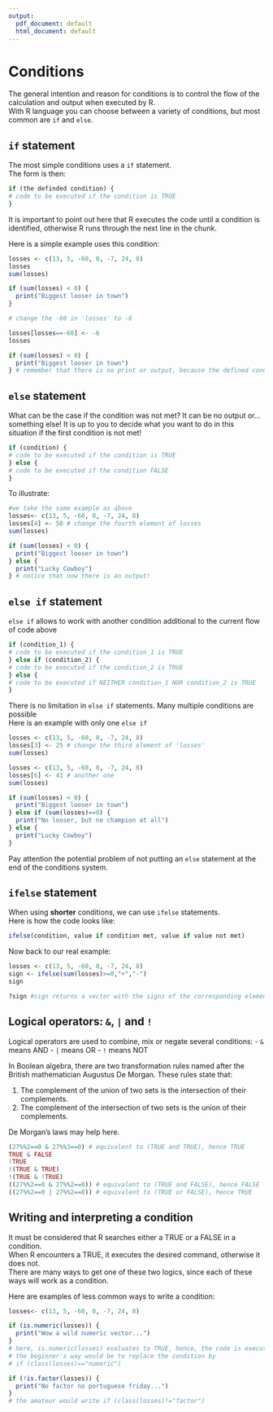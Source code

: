 ```yaml
---
output:
  pdf_document: default
  html_document: default
---
```

# Conditions {#conditions}

The general intention and reason for conditions is to control the flow of the calculation and output when executed by R.  
With R language you can choose between a variety of conditions, but most common are `if` and `else`.

## `if` statement
The most simple conditions uses a `if` statement.  
The form is then:

```r 
if (the definded condition) {
# code to be executed if the condition is TRUE
}
```

It is important to point out here that R executes the code until a condition is identified, otherwise R runs through the next line in the chunk.

Here is a simple example uses this condition:
```r
losses <- c(13, 5, -60, 0, -7, 24, 8)
losses
sum(losses)

if (sum(losses) < 0) {
  print("Biggest looser in town")
}

# change the -60 in 'losses' to -6

losses[losses==-60] <- -6
losses

if (sum(losses) < 0) {
  print("Biggest looser in town")
} # remember that there is no print or output, because the defined condition was not met
```

## `else` statement

What can be the case if the condition was not met? It can be no output or... something else!
It is up to you to decide what you want to do in this situation if the first condition is not met!

```r
if (condition) { 
# code to be executed if the condition is TRUE
} else {
# code to be executed if the condition FALSE
}
```

To illustrate:

```r
#we take the same example as above
losses<- c(13, 5, -60, 0, -7, 24, 8)
losses[4] <- 50 # change the fourth element of losses
sum(losses)

if (sum(losses) < 0) {
  print("Biggest looser in town")
} else {
  print("Lucky Cowboy")
} # notice that now there is an output!
```

## `else if` statement

`else if` allows to work with another condition additional to the current flow of code above

```r
if (condition_1) { 
# code to be executed if the condition_1 is TRUE
} else if (condition_2) {
# code to be executed if the condition_2 is TRUE
} else {
# code to be executed if NEITHER condition_1 NOR condition_2 is TRUE
}
```

There is no limitation in `else if` statements. Many multiple conditions are possible  
Here is an example with only one `else if`
```r
losses <- c(13, 5, -60, 0, -7, 24, 8)
losses[3] <- 25 # change the third element of 'losses'
sum(losses)

losses <- c(13, 5, -60, 0, -7, 24, 8)
losses[6] <- 41 # another one
sum(losses)

if (sum(losses) < 0) {
  print("Biggest looser in town")
} else if (sum(losses)==0) {
  print("No looser, but no champion at all")
} else {
  print("Lucky Cowboy")
}
```

Pay attention the potential problem of not putting an  `else` statement at the end of the conditions system.

## `ifelse` statement

When using **shorter** conditions, we can use `ifelse` statements.  
Here is how the code looks like:

```r
ifelse(condition, value if condition met, value if value not met)
```
Now back to our real example:

```r
losses <- c(13, 5, -60, 0, -7, 24, 8)
sign <- ifelse(sum(losses)>=0,"+","-")
sign

?sign #sign returns a vector with the signs of the corresponding elements of x (the sign of a real number is 1, 0, or -1 if the number is positive, zero, or negative, respectively)
```

## Logical operators: `&`, `|` and `!`
Logical operators are used to combine, mix or negate several conditions:
- `&` means AND
- `|` means OR
- `!` means NOT

In Boolean algebra, there are two transformation rules named after the British mathematician Augustus De Morgan. These rules state that:

1. The complement of the union of two sets is the intersection of their complements.
2. The complement of the intersection of two sets is the union of their complements.

De Morgan's laws may help here.

```r
(27%%2==0 & 27%%3==0) # equivalent to (TRUE and TRUE), hence TRUE
TRUE & FALSE
!TRUE 
!(TRUE & TRUE)
!(TRUE & !TRUE)
((27%%2==0 & 27%%2==0)) # equivalent to (TRUE and FALSE), hence FALSE
((27%%2==0 | 27%%2==0)) # equivalent to (TRUE or FALSE), hence TRUE
```


## Writing and interpreting a condition

It must be considered that R searches either a TRUE or a FALSE in a condition.  
When R encounters a TRUE, it executes the desired command, otherwise it does not.  
There are many ways to get one of these two logics, since each of these ways will work as a condition.

Here are examples of less common ways to write a condition:
```r
losses<- c(13, 5, -60, 0, -7, 24, 8)

if (is.numeric(losses)) {
  print("Wow a wild numeric vector...")
}
# here, is.numeric(losses) evaluates to TRUE, hence, the code is executed!
# the beginner's way would be to replace the condition by
# if (class(losses)=="numeric")

if (!is.factor(losses)) {
  print("No factor no portuguese friday...")
}
# the amateur would write if (class(losses)!="factor")
```


